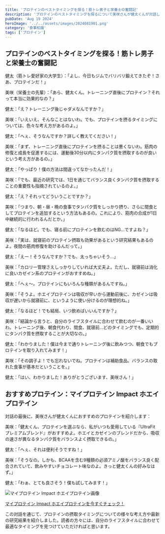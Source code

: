 ```yaml
---
title: 'プロテインのベストタイミングを探る！筋トレ男子と栄養士の奮闘記'
description: 'プロテインのベストタイミングを探るについて美咲さんが健太くんが対話します。最後におすすめのプロテインを紹介します'
pubDate: 'Aug 19 2024'
heroImage: '../../assets/images/2024081901.png'
category: '食事知識'
tags: ['プロテイン']
---
```


## プロテインのベストタイミングを探る！筋トレ男子と栄養士の奮闘記

健太（筋トレ愛好家の大学生）：「よし、今日もジムでバリバリ鍛えてきたぞ！さあ、プロテインだ！」

美咲（栄養士の先輩）：「あら、健太くん。トレーニング直後にプロテイン？それって本当に効果的なの？」

健太：「え？トレーニング後じゃダメなんですか？」

美咲：「いえいえ、そんなことはないわ。でも、プロテインを摂るタイミングについては、色々な考え方があるのよ。」

健太：「へぇ、そうなんですか？詳しく教えてください！」

美咲：「まず、トレーニング直後にプロテインを摂ることは悪くないわ。筋肉の修復と成長を促進するには、運動後30分以内にタンパク質を摂取するのが良いという考え方があるの。」

健太：「やっぱり！僕の方法は間違ってなかったんだ！」

美咲：「でも、最近の研究では、1日を通じてバランス良くタンパク質を摂取することの重要性も指摘されているのよ。」

健太：「え？それってどういうことですか？」

美咲：「つまり、朝・昼・晩の食事でタンパク質をしっかり摂り、さらに間食としてプロテインを追加するという方法もあるの。これにより、筋肉の合成が1日中継続的に行われるんだとか。」

健太：「なるほど。でも、寝る前にプロテインを飲むのはNG...ですよね？」

美咲：「実は、就寝前のプロテイン摂取も効果があるという研究結果もあるのよ。夜間の筋肉修復を助けるんだって。」

健太：「えー！そうなんですか？でも、太っちゃいそう...」

美咲：「カロリー管理さえしっかりしていれば大丈夫よ。ただし、就寝前は消化に良いカゼイン系のプロテインがおすすめね。」

健太：「へぇ〜。プロテインにもいろんな種類があるんですね。」

美咲：「そうよ。ホエイプロテインは吸収が早いから運動前後に、カゼインは吸収が遅いから就寝前に、というように使い分けるのが理想的ね。」

健太：「なるほど！でも結局、いつ飲めばいいんですか？」

美咲：「結論から言うと、自分のライフスタイルに合わせて飲むのが一番いいわ。トレーニング後、朝食代わり、間食、就寝前...どのタイミングでも、定期的にタンパク質を摂取することが大切なの。」

健太：「わかりました！僕は今まで通りトレーニング後に飲みつつ、朝食でもプロテインを取り入れてみます！」

美咲：「その調子よ！でも忘れないでね。プロテインは補助食品。バランスの取れた食事が基本だということを。」

健太：「はい、わかりました！ありがとうございます、美咲さん！」

## おすすめプロテイン：マイプロテイン Impact ホエイプロテイン

対話の最後に、美咲さんが健太くんにおすすめのプロテインを紹介します：

美咲：「健太くん、プロテインを選ぶなら、私がいつも愛用している『UltraFit プレミアムブレンド』がおすすめよ。ホエイとカゼインのブレンドだから、吸収の速さが異なるタンパク質をバランスよく摂取できるの。」

健太：「へぇ、それは便利そうですね！」

美咲：「そうなの。しかも、BCAAを含む9種類の必須アミノ酸をバランス良く配合されていて、飲みやすいチョコレート味なのよ。きっと健太くんの好みなはず。」

健太：「わぁ、とても良さそう！僕も試してみます！」

![マイプロテイン Impact ホエイプロテイン画像](../../assets/images/2024070601.jpg)

[マイプロテイン Impact ホエイプロテインを今すぐチェック！](https://amzn.to/3zxzjNA)

この対話を通じて、プロテインの摂取タイミングについての様々な考え方や最新の研究結果を紹介しました。読者の方々には、自分のライフスタイルに合わせて最適なタイミングを見つけていただければと思います。

